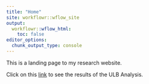 ```yaml
---
title: "Home"
site: workflowr::wflow_site
output:
  workflowr::wflow_html:
    toc: false
editor_options:
  chunk_output_type: console
---
```


This is a landing page to my research website.

Click on this [link](ulb_analysis.html) to see the results of the ULB Analysis. 
